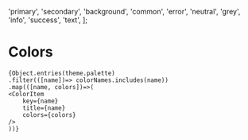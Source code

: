 
<Meta title="Travel/Colors" />

  'primary',
  'secondary',
  'background',
  'common',
  'error',
  'neutral',
  'grey',
  'info',
  'success',
  'text',
];

# Colors

<ColorPalette>

    {Object.entries(theme.palette)
    .filter(([name])=> colorNames.includes(name))
    .map(([name, colors])=>(
    <ColorItem
        key={name}
        title={name}
        colors={colors}
    />
    ))}

</ColorPalette>
